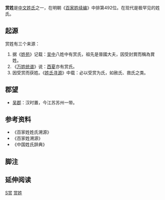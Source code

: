{{姓氏
|姓氏=赏
|繁體=賞
|簡體=赏
|拼音=Shǎng
|中国大陆=Shang
|台湾=
|香港=
|澳门=
|新加坡=
|马来西亚=
|越南=
|韩国=
|反切=
|同音字=
|堂号=
|郡望=
}}

'''赏姓'''是[[中文姓氏|中文姓氏]]之一，在明朝《[[百家姓续编|百家姓续编]]》中排第492位。在现代是极罕见的姓氏。

== 起源 ==
赏姓有三个来源：
#据《[[姓苑|姓苑]]》记载：[[吴中|吴中]]八姓中有赏氏，祖先是晉國大夫，因受封賞而稱為賞姓。
#《[[万姓统谱|万姓统谱]]》说：[[西夏|西夏]]亦有赏氏。
#因受赏而获姓。《[[姓氏寻源|姓氏寻源]]》中载：必以受赏为氏，如赦氏、救氏之类。

== 郡望 ==
*[[吴郡|吴郡]]：汉时置，今江苏苏州一带。

== 参考资料 ==
{{Reflist|2}}
*《百家姓姓氏溯源》
*《百家姓溯源》
*《中国姓氏辞典》

==脚注==
<references group="注释"/>

== 延伸阅读 ==
{{Wikisource further reading}}
[[Category:罕見或停用漢姓|S赏]]
[[Category:赏姓|]]